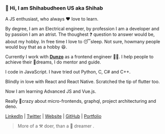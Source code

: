 ### 👋 Hi, I am Shihabudheen US  aka Shihab

A JS enthusiast, who always ♥️ love to learn. 

By degree, I am an Electrical engineer, by profession I am a developer and by passion I am an atrist. The thoughest ❓ question to answer would be, about my hobby. In free time I love to 😴sleep. Not sure, howmany people would buy that as a hobby 😆. 

Currently I work with **[Dunzo](https://www.dunzo.com/)** as a frontend engineer 👨‍💻. I help people to achieve their 🚀dreams, I do mentor and guide. 

I code in JavaScript. I have tried out Python, C, C# and C++.

Blindly in love with React and React Native. Scratched the tip of flutter too.

Now I am learning Advanced JS and Vue.js. 

Really 🤯crazy about micro-frontends, graphql, project architecturing and deno.

[LinkedIn](https://www.linkedin.com/in/shihabus/) | [Twitter](https://twitter.com/type___error) | [Website](https://shihabuudheen.wixsite.com/resume) | [GitHub](https://github.com/shihabus) | [Portfolio](http://codermonkey.netlify.com/)

> More of a ⚒️ doer, than a 🌈 dreamer  .


